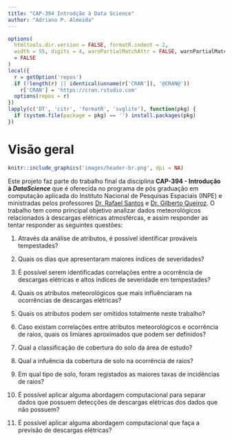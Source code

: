 ```yaml
--- 
title: "CAP-394 Introdção à Data Science"
author: "Adriano P. Almeida"
---
```


```r
options(
  htmltools.dir.version = FALSE, formatR.indent = 2,
  width = 55, digits = 4, warnPartialMatchAttr = FALSE, warnPartialMatchDollar 
  = FALSE
)
local({
  r = getOption('repos')
  if (!length(r) || identical(unname(r['CRAN']), '@CRAN@'))
    r['CRAN'] = 'https://cran.rstudio.com' 
  options(repos = r)
})
lapply(c('DT', 'citr', 'formatR', 'svglite'), function(pkg) {
  if (system.file(package = pkg) == '') install.packages(pkg)
})
```

# Visão geral {-}

```r
knitr::include_graphics('images/header-br.png', dpi = NA)
```

Este projeto faz parte do trabalho final da disciplina **CAP-394 - Introdução**
**à *DataScience*** que é oferecida no programa de pós graduação em computação 
aplicada do Instituto Nacional de Pesquisas Espaciais (INPE) e ministradas pelos 
professores [Dr. Rafael Santos](http://www.lac.inpe.br/~rafael.santos/) e 
[Dr. Gilberto Queiroz](http://www.dpi.inpe.br/~gribeiro/doku.php). O trabalho 
tem como principal objetivo analizar dados meteorológicos relacionados à 
descargas elétricas atmosfércas, e assim responder as tentar responder as 
seguintes questões: 

1. Através da análise de atributos, é possível identificar prováveis 
tempestades?

2. Quais os dias que apresentaram maiores índices de severidades?

3. É possível serem identificadas correlações entre a ocorrência de 
descargas elétricas e altos índices de severidade em tempestades?

4. Quais os atributos meteorológicos que mais influênciaram na 
ocorrências de descargas elétricas?

5. Quais os atributos podem ser omitidos totalmente neste trabalho?

6. Caso existam correlações entre atributos meteorológicos e ocorrência 
de raios, quais os limiares aproximados que podem ser definidos?

7. Qual a classificação de cobertura do solo da área de estudo?

8. Qual a infuência da cobertura de solo na ocorrência de raios?

9. Em qual tipo de solo, foram registados as maiores taxas de incidências
 de raios?

10. É possível aplicar alguma abordagem computacional para separar dados 
que possuem detecções de descargas elétricas dos dados que não possuem?

11. É possível aplicar alguma abordagem computacional que faça a previsão 
de descargas elétricas?

